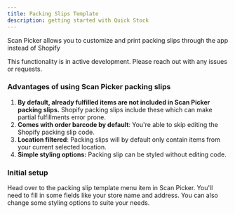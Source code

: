 ```yaml
---
title: Packing Slips Template
description: getting started with Quick Stock
---
```











Scan Picker allows you to customize and print packing slips through the app instead of Shopify

<Aside type="note" title="Note">
This functionality is in active development. Please reach out with any issues or requests.
</Aside>

### Advantages of using Scan Picker packing slips

1. **By default, already fulfilled items are not included in Scan Picker packing slips.** Shopify packing slips include these which can make partial fulfillments error prone.
2. **Comes with order barcode by default**: You're able to skip editing the Shopify packing slip code.
3. **Location filtered**: Packing slips will by default only contain items from your current selected location.
4. **Simple styling options:** Packing slip can be styled without editing code.

### Initial setup

Head over to the packing slip template menu item in Scan Picker. You'll need to fill in some fields like your store name and address. You can also change some styling options to suite your needs.

